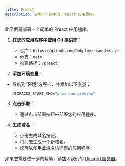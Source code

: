 ```yaml
---
title: Preact
description: 部署一个简单的 Preact 应用程序。
---
```



此示例将部署一个简单的 Preact 应用程序。

1. **在您的应用程序中使用 Git 提供商**：
   - 仓库：`https://github.com/Dokploy/examples.git`
   - 分支：`main`
   - 构建路径：`/preact`

2. **添加环境变量**：
- 导航到“环境”选项卡，并添加以下变量：
   ```cmd
   NIXPACKS_START_CMD="pnpm run preview"
   ```

3. **点击部署**：
   - 通过点击部署按钮来部署您的应用程序。

4. **生成域名**：
    - 点击生成域名按钮。
    - 将为您生成一个新域名。
    - 您可以使用此域名访问您的应用程序。
    
如果您需要进一步的帮助，请加入我们的 [Discord 服务器](https://discord.com/invite/2tBnJ3jDJc)。